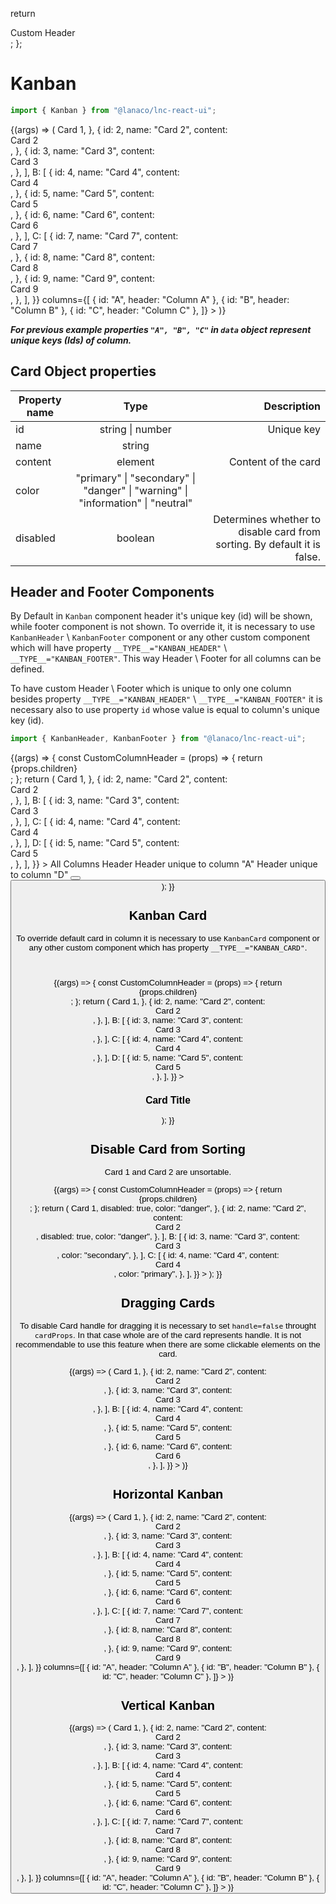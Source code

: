 
<Meta title="Data Display/Kanban" component={Kanban} />

  return <div>Custom Header</div>;
};

# Kanban

```jsx
import { Kanban } from "@lanaco/lnc-react-ui";
```

<Canvas>
  <Story name="Default" args={{}}>
    {(args) => (
      <Kanban
        data={{
          A: [
            {
              id: 1,
              name: "Card 1",
              content: <div>Card 1</div>,
            },
            {
              id: 2,
              name: "Card 2",
              content: <div>Card 2</div>,
            },
            {
              id: 3,
              name: "Card 3",
              content: <div>Card 3</div>,
            },
          ],
          B: [
            {
              id: 4,
              name: "Card 4",
              content: <div>Card 4</div>,
            },
            {
              id: 5,
              name: "Card 5",
              content: <div>Card 5</div>,
            },
            {
              id: 6,
              name: "Card 6",
              content: <div>Card 6</div>,
            },
          ],
          C: [
            {
              id: 7,
              name: "Card 7",
              content: <div>Card 7</div>,
            },
            {
              id: 8,
              name: "Card 8",
              content: <div>Card 8</div>,
            },
            {
              id: 9,
              name: "Card 9",
              content: <div>Card 9</div>,
            },
          ],
        }}
        columns={[
          { id: "A", header: "Column A" },
          { id: "B", header: "Column B" },
          { id: "C", header: "Column C" },
        ]}
      ></Kanban>
    )}
  </Story>
</Canvas>

<ArgsTable story="Default" />

**_*For previous example properties `"A", "B", "C"` in `data` object represent unique keys (Ids) of column.*_**

## Card Object properties

| Property name |                                      Type                                       |                                                              Description |
| ------------- | :-----------------------------------------------------------------------------: | -----------------------------------------------------------------------: |
| id            |                                string \| number                                 |                                                               Unique key |
| name          |                                     string                                      |                                                                          |
| content       |                                     element                                     |                                                      Content of the card |
| color         | "primary" \| "secondary" \| "danger" \| "warning" \| "information" \| "neutral" |                                                                          |
| disabled      |                                     boolean                                     | Determines whether to disable card from sorting. By default it is false. |

## Header and Footer Components

By Default in `Kanban` component header it's unique key (id) will be shown, while footer component is not shown. To override it, it is necessary to use `KanbanHeader` \\ `KanbanFooter` component or any other custom component which will have property `__TYPE__="KANBAN_HEADER"` \\ `__TYPE__="KANBAN_FOOTER"`. This way Header \\ Footer for all columns can be defined.

To have custom Header \\ Footer which is unique to only one column besides property `__TYPE__="KANBAN_HEADER"` \\ `__TYPE__="KANBAN_FOOTER"` it is necessary also to use property `id` whose value is equal to column's unique key (id).

```jsx
import { KanbanHeader, KanbanFooter } from "@lanaco/lnc-react-ui";
```

<Canvas>
  <Story name="Header and Footer Components" args={{}}>
    {(args) => {
      const CustomColumnHeader = (props) => {
        return <div>{props.children}</div>;
      };
      return (
        <Kanban
          data={{
            A: [
              {
                id: 1,
                name: "Card 1",
                content: <div>Card 1</div>,
              },
              {
                id: 2,
                name: "Card 2",
                content: <div>Card 2</div>,
              },
            ],
            B: [
              {
                id: 3,
                name: "Card 3",
                content: <div>Card 3</div>,
              },
            ],
            C: [
              {
                id: 4,
                name: "Card 4",
                content: <div>Card 4</div>,
              },
            ],
            D: [
              {
                id: 5,
                name: "Card 5",
                content: <div>Card 5</div>,
              },
            ],
          }}
        >
          <KanbanHeader>All Columns Header</KanbanHeader>
          <KanbanHeader id="A">Header unique to column "A"</KanbanHeader>
          <CustomColumnHeader __TYPE__="KANBAN_HEADER" id="D">
            Header unique to column "D"
          </CustomColumnHeader>
          <KanbanFooter>
            <Button
              text="Add New Card"
              type="outline"
              style={{ width: "100%" }}
            />
          </KanbanFooter>
          <KanbanFooter id="B">
            <IconButton
              icon="chevron-circle-down"
              type="outline"
              style={{ maxWidth: "unset", width: "100%", marginBottom: "8px" }}
            />
            <Button
              text="Add New Card"
              type="outline"
              style={{ width: "100%" }}
            />
          </KanbanFooter>
        </Kanban>
      );
    }}
  </Story>
</Canvas>

## Kanban Card

To override default card in column it is necessary to use `KanbanCard` component or any other custom component which has property `__TYPE__="KANBAN_CARD"`.

```jsx
import { KanbanCard } from "@lanaco/lnc-react-ui";
```

<Canvas>
  <Story name="Kanban Card" args={{}}>
    {(args) => {
      const CustomColumnHeader = (props) => {
        return <div>{props.children}</div>;
      };
      return (
        <Kanban
          data={{
            A: [
              {
                id: 1,
                name: "Card 1",
                content: <div>Card 1</div>,
              },
              {
                id: 2,
                name: "Card 2",
                content: <div>Card 2</div>,
              },
            ],
            B: [
              {
                id: 3,
                name: "Card 3",
                content: <div>Card 3</div>,
              },
            ],
            C: [
              {
                id: 4,
                name: "Card 4",
                content: <div>Card 4</div>,
              },
            ],
            D: [
              {
                id: 5,
                name: "Card 5",
                content: <div>Card 5</div>,
              },
            ],
          }}
        >
          <KanbanCard>
            <h3>Card Title</h3>
          </KanbanCard>
        </Kanban>
      );
    }}
  </Story>
</Canvas>

## Disable Card from Sorting

Card 1 and Card 2 are unsortable.

<Canvas>
  <Story name="Disable Card from Sorting" args={{}}>
    {(args) => {
      const CustomColumnHeader = (props) => {
        return <div>{props.children}</div>;
      };
      return (
        <Kanban
          data={{
            A: [
              {
                id: 1,
                name: "Card 1",
                content: <div>Card 1</div>,
                disabled: true,
                color: "danger",
              },
              {
                id: 2,
                name: "Card 2",
                content: <div>Card 2</div>,
                disabled: true,
                color: "danger",
              },
            ],
            B: [
              {
                id: 3,
                name: "Card 3",
                content: <div>Card 3</div>,
                color: "secondary",
              },
            ],
            C: [
              {
                id: 4,
                name: "Card 4",
                content: <div>Card 4</div>,
                color: "primary",
              },
            ],
          }}
        ></Kanban>
      );
    }}
  </Story>
</Canvas>

## Dragging Cards

To disable Card handle for dragging it is necessary to set `handle=false` throught `cardProps`. In that case whole are of the card represents handle.
It is not recommendable to use this feature when there are some clickable elements on the card.

<Canvas>
  <Story name="Handle Card Drag" args={{}}>
    {(args) => (
      <Kanban
        cardProps={{ handle: false }}
        data={{
          A: [
            {
              id: 1,
              name: "Card 1",
              content: <div>Card 1</div>,
            },
            {
              id: 2,
              name: "Card 2",
              content: <div>Card 2</div>,
            },
            {
              id: 3,
              name: "Card 3",
              content: <div>Card 3</div>,
            },
          ],
          B: [
            {
              id: 4,
              name: "Card 4",
              content: <div>Card 4</div>,
            },
            {
              id: 5,
              name: "Card 5",
              content: <div>Card 5</div>,
            },
            {
              id: 6,
              name: "Card 6",
              content: <div>Card 6</div>,
            },
          ],
        }}
      ></Kanban>
    )}
  </Story>
</Canvas>

## Horizontal Kanban

<Canvas>
  <Story name="Horizontal Kanban" args={{}}>
    {(args) => (
      <Kanban
        horizontalDisplay={true}
        data={{
          A: [
            {
              id: 1,
              name: "Card 1",
              content: <div>Card 1</div>,
            },
            {
              id: 2,
              name: "Card 2",
              content: <div>Card 2</div>,
            },
            {
              id: 3,
              name: "Card 3",
              content: <div>Card 3</div>,
            },
          ],
          B: [
            {
              id: 4,
              name: "Card 4",
              content: <div>Card 4</div>,
            },
            {
              id: 5,
              name: "Card 5",
              content: <div>Card 5</div>,
            },
            {
              id: 6,
              name: "Card 6",
              content: <div>Card 6</div>,
            },
          ],
          C: [
            {
              id: 7,
              name: "Card 7",
              content: <div>Card 7</div>,
            },
            {
              id: 8,
              name: "Card 8",
              content: <div>Card 8</div>,
            },
            {
              id: 9,
              name: "Card 9",
              content: <div>Card 9</div>,
            },
          ],
        }}
        columns={[
          { id: "A", header: "Column A" },
          { id: "B", header: "Column B" },
          { id: "C", header: "Column C" },
        ]}
      ></Kanban>
    )}
  </Story>
</Canvas>

## Vertical Kanban

<Canvas>
  <Story name="Vertical Kanban" args={{}}>
    {(args) => (
      <Kanban
        verticalDisplay={true}
        data={{
          A: [
            {
              id: 1,
              name: "Card 1",
              content: <div>Card 1</div>,
            },
            {
              id: 2,
              name: "Card 2",
              content: <div>Card 2</div>,
            },
            {
              id: 3,
              name: "Card 3",
              content: <div>Card 3</div>,
            },
          ],
          B: [
            {
              id: 4,
              name: "Card 4",
              content: <div>Card 4</div>,
            },
            {
              id: 5,
              name: "Card 5",
              content: <div>Card 5</div>,
            },
            {
              id: 6,
              name: "Card 6",
              content: <div>Card 6</div>,
            },
          ],
          C: [
            {
              id: 7,
              name: "Card 7",
              content: <div>Card 7</div>,
            },
            {
              id: 8,
              name: "Card 8",
              content: <div>Card 8</div>,
            },
            {
              id: 9,
              name: "Card 9",
              content: <div>Card 9</div>,
            },
          ],
        }}
        columns={[
          { id: "A", header: "Column A" },
          { id: "B", header: "Column B" },
          { id: "C", header: "Column C" },
        ]}
      ></Kanban>
    )}
  </Story>
</Canvas>
